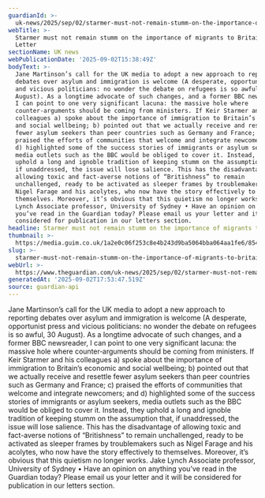 ```yaml
---
guardianId: >-
  uk-news/2025/sep/02/starmer-must-not-remain-stumm-on-the-importance-of-migrants-to-britain
webTitle: >-
  Starmer must not remain stumm on the importance of migrants to Britain |
  Letter
sectionName: UK news
webPublicationDate: '2025-09-02T15:38:49Z'
bodyText: >-
  Jane Martinson’s call for the UK media to adopt a new approach to reporting
  debates over asylum and immigration is welcome (A desperate, opportunist press
  and vicious politicians: no wonder the debate on refugees is so awful, 30
  August). As a longtime advocate of such changes, and a former BBC newsreader,
  I can point to one very significant lacuna: the massive hole where
  counter‑arguments should be coming from ministers. If Keir Starmer and his
  colleagues a) spoke about the importance of immigration to Britain’s economic
  and social wellbeing; b) pointed out that we actually receive and resettle
  fewer asylum seekers than peer countries such as Germany and France; c)
  praised the efforts of communities that welcome and integrate newcomers; and
  d) highlighted some of the success stories of immigrants or asylum seekers,
  media outlets such as the BBC would be obliged to cover it. Instead, they
  uphold a long and ignoble tradition of keeping stumm on the assumption that,
  if unaddressed, the issue will lose salience. This has the disadvantage of
  allowing toxic and fact-averse notions of “Britishness” to remain
  unchallenged, ready to be activated as sleeper frames by troublemakers such as
  Nigel Farage and his acolytes, who now have the story effectively to
  themselves. Moreover, it’s obvious that this quietism no longer works. Jake
  Lynch Associate professor, University of Sydney • Have an opinion on anything
  you’ve read in the Guardian today? Please email us your letter and it will be
  considered for publication in our letters section.
headline: Starmer must not remain stumm on the importance of migrants to Britain
thumbnail: >-
  https://media.guim.co.uk/1a2e0c06f253c8e4b243d9ba5064bba064aa1fe6/854_0_6880_5504/500.jpg
slug: >-
  starmer-must-not-remain-stumm-on-the-importance-of-migrants-to-britain-or-letter
webUrl: >-
  https://www.theguardian.com/uk-news/2025/sep/02/starmer-must-not-remain-stumm-on-the-importance-of-migrants-to-britain
generatedAt: '2025-09-02T17:53:47.519Z'
source: guardian-api
---
```

Jane Martinson’s call for the UK media to adopt a new approach to reporting debates over asylum and immigration is welcome (A desperate, opportunist press and vicious politicians: no wonder the debate on refugees is so awful, 30 August). As a longtime advocate of such changes, and a former BBC newsreader, I can point to one very significant lacuna: the massive hole where counter‑arguments should be coming from ministers. If Keir Starmer and his colleagues a) spoke about the importance of immigration to Britain’s economic and social wellbeing; b) pointed out that we actually receive and resettle fewer asylum seekers than peer countries such as Germany and France; c) praised the efforts of communities that welcome and integrate newcomers; and d) highlighted some of the success stories of immigrants or asylum seekers, media outlets such as the BBC would be obliged to cover it. Instead, they uphold a long and ignoble tradition of keeping stumm on the assumption that, if unaddressed, the issue will lose salience. This has the disadvantage of allowing toxic and fact-averse notions of “Britishness” to remain unchallenged, ready to be activated as sleeper frames by troublemakers such as Nigel Farage and his acolytes, who now have the story effectively to themselves. Moreover, it’s obvious that this quietism no longer works. Jake Lynch Associate professor, University of Sydney • Have an opinion on anything you’ve read in the Guardian today? Please email us your letter and it will be considered for publication in our letters section.
